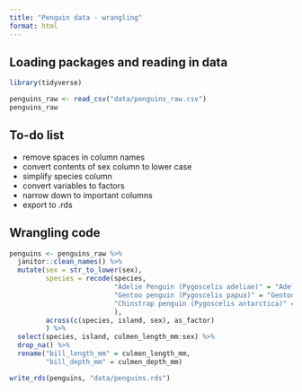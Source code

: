 ```yaml
---
title: "Penguin data - wrangling"
format: html
---
```


## Loading packages and reading in data
```r
library(tidyverse)

penguins_raw <- read_csv("data/penguins_raw.csv")
penguins_raw
```

## To-do list
- remove spaces in column names
- convert contents of sex column to lower case
- simplify species column
- convert variables to factors
- narrow down to important columns
- export to .rds


## Wrangling code
```r
penguins <- penguins_raw %>% 
  janitor::clean_names() %>%
  mutate(sex = str_to_lower(sex),
         species = recode(species,
                          "Adelie Penguin (Pygoscelis adeliae)" = "Adelie",
                          "Gentoo penguin (Pygoscelis papua)" = "Gentoo",
                          "Chinstrap penguin (Pygoscelis antarctica)" = "Chinstrap"
                          ),
         across(c(species, island, sex), as_factor)
         ) %>% 
  select(species, island, culmen_length_mm:sex) %>% 
  drop_na() %>% 
  rename("bill_length_mm" = culmen_length_mm,
         "bill_depth_mm" = culmen_depth_mm)

write_rds(penguins, "data/penguins.rds")
```

